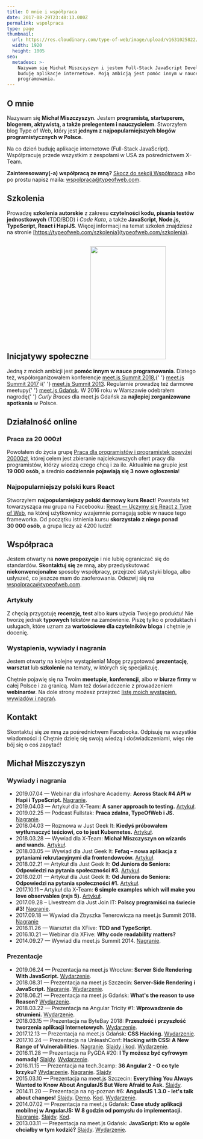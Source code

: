```yaml
---
title: O mnie i współpraca
date: 2017-08-29T23:48:13.000Z
permalink: wspolpraca
type: page
thumbnail:
  url: https://res.cloudinary.com/type-of-web/image/upload/v1631025822/wspolpraca_typeofweb_michal-miszczyszyn_oig5ha.png
  width: 1920
  height: 1005
seo:
  metadesc: >-
    Nazywam się Michał Miszczyszyn i jestem Full-Stack JavaScript Developerem:
    buduję aplikacje internetowe. Moją ambicją jest pomóc innym w nauce
    programowania.
---
```


## O mnie

Nazywam się <strong>Michał Miszczyszyn</strong>. Jestem <strong>programistą, startuperem, blogerem, aktywistą, a także prelegentem i nauczycielem</strong>. Stworzyłem blog Type of Web, który jest **jednym z najpopularniejszych blogów programistycznych w Polsce**.

Na co dzień buduję aplikacje internetowe (Full-Stack JavaScript). Współpracuję przede wszystkim z zespołami w USA za pośrednictwem X-Team.

**Zainteresowany(-a) współpracą ze mną?** [Skocz do sekcji Współpraca](#wspolpraca) albo po prostu napisz maila: <a href="mailto:wspolpraca@typeofweb.com">wspolpraca@typeofweb.com</a>.

## Szkolenia

Prowadzę <strong>szkolenia autorskie</strong> z zakresu <strong>czytelności kodu, pisania testów jednostkowych</strong> (TDD/BDD) i <em>Code Kata</em>, a także <strong>JavaScript, Node.js, TypeScript, React i HapiJS</strong>. Więcej informacji na temat szkoleń znajdziesz na stronie [https://typeofweb.com/szkolenia](typeofweb.com/szkolenia).

## Inicjatywy społeczne <img src="https://res.cloudinary.com/type-of-web/wp-content/uploads/2018/03/21686839_1666666120073907_3679910495411732745_o.jpg" alt="" width="200" height="300" class="alignright size-medium wp-image-1211" />

<p style="hyphens: none; -ms-hyphens: none; -moz-hyphens: none; word-break: normal; -webkit-hyphens: none; word-wrap: normal;">
  Jedną z moich ambicji jest <strong>pomóc innym w nauce programowania</strong>. Dlatego też, współorganizowałem
  konferencje <a href="https://typeofweb.com/call-for-proposals-na-meet-js-summit-2018/">meet.js Summit 2018</a>,{' '}
  <a href="https://typeofweb.com/meet-js-summit-2017-kulisami/">meet.js Summit 2017</a> i{' '}
  <a href="http://summit.meetjs.pl/2013/">meet.js Summit 2013</a>. Regularnie prowadzę też darmowe meetupy{' '}
  <a href="https://facebook.com/meetjspl">meet.js Gdańsk</a>. W 2016 roku w Warszawie odebrałem nagrodę{' '}
  <em>Curly Braces</em> dla meet.js Gdańsk za <strong>najlepiej zorganizowane spotkania</strong> w Polsce.
</p>

## Działalność online

### Praca za 20 000zł

Powołałem do życia grupę <a href="https://www.facebook.com/groups/280382479112568">Praca dla programistów i programistek powyżej 20000zł</a>, której celem jest zbieranie najciekawszych ofert pracy dla programistów, którzy wiedzą czego chcą i za ile. Aktualnie na grupie jest <strong>19 000 osób</strong>, a średnio <strong>codziennie pojawiają się 3 nowe ogłoszenia</strong>!

### Najpopularniejszy polski kurs React

Stworzyłem <strong>najpopularniejszy polski darmowy kurs React</strong>! Powstała też towarzysząca mu grupa na Facebooku: <a href="https://www.facebook.com/groups/1491641220944430/">React — Uczymy się React z Type of Web</a>, na której użytkownicy wzajemnie pomagają sobie w nauce tego frameworka. Od początku istnienia kursu <strong>skorzystało z niego ponad 30 000 osób</strong>, a grupa liczy aż 4200 ludzi!

## Współpraca

Jestem otwarty na <strong>nowe propozycje</strong> i nie lubię ograniczać się do standardów. <strong>Skontaktuj się</strong> ze mną, aby przedyskutować <strong>niekonwencjonalne</strong> sposoby współpracy, przejrzeć statystyki bloga, albo usłyszeć, co jeszcze mam do zaoferowania. Odezwij się na <a href="mailto:wspolpraca@typeofweb.com">wspolpraca@typeofweb.com</a>.

### Artykuły

Z chęcią przygotuję **recenzję, test** albo **kurs** użycia Twojego produktu! Nie tworzę jednak **typowych** tekstów na zamówienie. Piszę tylko o produktach i usługach, które uznam za **wartościowe dla czytelników bloga** i chętnie je docenię.

### Wystąpienia, wywiady i nagrania

Jestem otwarty na kolejne wystąpienia! Mogę przygotować **prezentację**, **warsztat** lub **szkolenie** na tematy, w których się specjalizuję.

Chętnie pojawię się na Twoim **meetupie**, **konferencji**, albo w **biurze firmy** w całej Polsce i za granicą. Mam też doświadczenie z prowadzeniem **webinarów**. Na dole strony możesz przejrzeć [listę moich wystąpień, wywiadów i nagrań](#wywiady_i_nagrania).

## Kontakt

Skontaktuj się ze mną za pośrednictwem Facebooka. Odpisuję na wszystkie wiadomości :) Chętnie dzielę się swoją wiedzą i doświadczeniami, więc nie bój się o coś zapytać!

<FacebookPageWidget tabs="messages" />

## Michał Miszczyszyn

### Wywiady i nagrania

- 2019.07.04 — Webinar dla infoshare Academy: **Across Stack #4 API w Hapi i TypeScript.** [Nagranie](https://www.youtube.com/watch?v=k1-CIR-NJeE).
- 2019.04.03 — Artykuł dla X-Team: **A saner approach to testing.** [Artykuł](https://x-team.com/blog/saner-approach-to-testing/).
- 2019.02.25 — Podcast Fullstak: **Praca zdalna, TypeOfWeb i JS.** [Nagranie](https://fullstak.pl/2).
- 2018.04.03 — Rozmowa w Just Geek It: **Kiedyś próbowałem wytłumaczyć teściowi, co to jest Kubernetes.** [Artykuł](https://geek.justjoin.it/wiekszosc-przedmiotow-studiach-strata-czasu-karol-stepniewski-vmware/).
- 2018.03.28 — Wywiad dla X-Team: **Michał Miszczyszyn on wizards and wands.** [Artykuł](https://x-team.com/blog/interview-michal-miszczyszyn/).
- 2018.03.05 — Wywiad dla Just Geek It: **Fefaq – nowa aplikacja z pytaniami rekrutacyjnymi dla frontendowców.** [Artykuł](https://geek.justjoin.it/fefaq-nowa-aplikacja-z-pytaniami-rekrutacyjnymi-dla-frontendowcow/).
- 2018.02.21 — Artykuł dla Just Geek It: **Od Juniora do Seniora: Odpowiedzi na pytania społeczności #3.** [Artykuł](https://geek.justjoin.it/juniora-seniora-odpowiedzi-pytania-spolecznosci-3/).
- 2018.02.01 — Artykuł dla Just Geek It: **Od Juniora do Seniora: Odpowiedzi na pytania społeczności #1.** [Artykuł](https://geek.justjoin.it/od-juniora-do-seniora-odpowiedzi-na-pytania-spolecznosci-1/).
- 2017.10.11 – Artykuł dla X-Team: **6 simple examples which will make you love observables (rxjs 5).** [Artykuł](https://x-team.com/blog/rxjs-observables/).
- 2017.09.28 – Livestream dla Just Join IT: **Polscy programiści na świecie #3!** [Nagranie](https://www.youtube.com/watch?v=7QYy_cPY0vw).
- 2017.09.18 — Wywiad dla Zbyszka Tenerowicza na meet.js Summit 2018. [Nagranie](https://soundcloud.com/naugtur/meetjs-summit-2017-od-zaplecza)
- 2016.11.26 — Warsztat dla XFive: **TDD and TypeScript.**
- 2016.10.21 — Webinar dla XFive: **Why code readability matters?**
- 2014.09.27 — Wywiad dla meet.js Summit 2014. [Nagranie](https://www.youtube.com/watch?v=UvBegle7x-A).

### Prezentacje

- 2019.06.24 — Prezentacja na meet.js Wrocław: **Server Side Rendering With JavaScript.** [Wydarzenie](https://www.meetup.com/meet-js-wroclaw/events/jvdlcryzjbgc/).
- 2018.08.31 — Prezentacja na meet.js Szczecin: **Server-Side Rendering i JavaScript.** [Nagranie](https://www.youtube.com/watch?v=eQEOAflR7uc). [Wydarzenie](https://www.meetup.com/meetjs-szczecin/events/254002857/).
- 2018.06.21 — Prezentacja na meet.js Gdańsk: **What's the reason to use Reason?** [Wydarzenie](https://www.facebook.com/events/1289980281132172/).
- 2018.03.22 — Prezentacja na Angular Tricity #1: **Wprowadzenie do strumieni.** [Wydarzenie](https://crossweb.pl/en/events/angular-tricity-1).
- 2018.03.15 — Prezentacja na ByteBay 2018: **Przeszłość i przyszłość tworzenia aplikacji Internetowych.** [Wydarzenie](https://bytebay.pl/2018/speakers/#speaker-19).
- 2017.12.13 — Prezentacja na meet.js Gdańsk: **CSS Hacking.** [Wydarzenie](https://www.facebook.com/events/149652705793012/).
- 2017.10.24 — Prezentacja na UnleashConf: **Hacking with CSS: A New Range of Vulnerabilities.** [Nagranie](https://youtu.be/VStxR3KCAKM). [Slajdy i kod](https://github.com/mmiszy/unleashconf-css-hacking-2017). [Wydarzenie](https://x-team.com/unleashconf/).
- 2016.11.28 — Prezentacja na PyGDA #20: **I Ty możesz być cyfrowym nomadą!** [Slajdy](https://mmiszy.github.io/2016-11-28.PyGda/#/). [Wydarzenie](https://www.meetup.com/PyGda-pl/events/235402519/).
- 2016.11.15 — Prezentacja na tech.3camp: **36 Angular 2 - O co tyle krzyku?** [Wydarzenie](https://evenea.pl/event/tech3camp151116/). [Nagranie](https://vimeo.com/192910605). [Slajdy](https://mmiszy.github.io/3camp-angular-2-slides/#/1)
- 2015.03.10 — Prezentacja na meet.js Szczecin: **Everything You Always Wanted to Know About AngularJS But Were Afraid to Ask.** [Slajdy](https://speakerdeck.com/mmiszy/everything-you-always-wanted-to-know-about-angularjs-but-were-afraid-to-ask).
- 2014.11.20 — Prezentacja na ng-poznan #6: **AngularJS 1.3.0 - let's talk about changes!** [Slajdy](https://speakerdeck.com/mmiszy/angularjs-1-dot-3-0-lets-talk-about-changes-ngpoznan). [Demo](http://mmiszy.github.io/angular-comparison/). [Kod](https://github.com/mmiszy/angular-comparison/). [Wydarzenie](https://www.meetup.com/ng-poznan-meetup/events/211926672/).
- 2014.07.02 — Prezentacja na meet.js Gdańsk: **Case study aplikacji mobilnej w AngularJS: W 8 godzin od pomysłu do implementacji.** [Nagranie](https://www.youtube.com/watch?v=OVWomXA-a2s). [Slajdy](https://speakerdeck.com/mmiszy/case-study-aplikacji-mobilnej-w-angularjs-w-8-godzin-od-pomyslu-do-implementacji). [Kod](https://github.com/mmiszy/lunch-button/tree/meet_js).
- 2013.03.11 — Prezentacja na meet.js Gdańsk: **JavaScript: Kto w ogóle chciałby w tym kodzić?** [Slajdy](https://github.com/meetjspl/gdansk/blob/300eff7562e19af0925bf27b37afff2f83bcc90c/media/1/presentation-mm.pdf). [Wydarzenie](https://www.facebook.com/events/471484796247910/).
